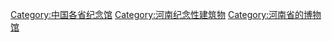 [[Category:中国各省纪念馆|Category:中国各省纪念馆]]
[[Category:河南纪念性建筑物|Category:河南纪念性建筑物]]
[[Category:河南省的博物馆|Category:河南省的博物馆]]